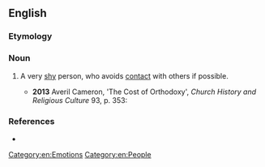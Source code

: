 ==English==

===Etymology===
{{rfelite|en}}

===Noun===
{{en-noun}}

# {{lb|en|idiomatic}} A very [[shy]] person, who avoids [[contact]] with others if possible.
#* '''2013''' Averil Cameron, 'The Cost of Orthodoxy', ''Church History and Religious Culture'' 93, p. 353:
#*: {{quote|en|An equally sensational recent Spanish film, Agora (2009), set in Alexandria in the early fifth century, with the Christian storming of the Serapaeum (391), followed nearly a generation later by the murder by Christians of the philosopher and teacher Hypatia (415). In the film Cyril of Alexandria, admittedly no '''shrinking violet''', is shown looking like a Taliban leader. The interpretation in the film is certainly highly exaggerated; yet such things did happen. Late antique cities were volatile places, and religious division provided a spark.}}

===References===
* {{R:OneLook}}

[[Category:en:Emotions]]
[[Category:en:People]]